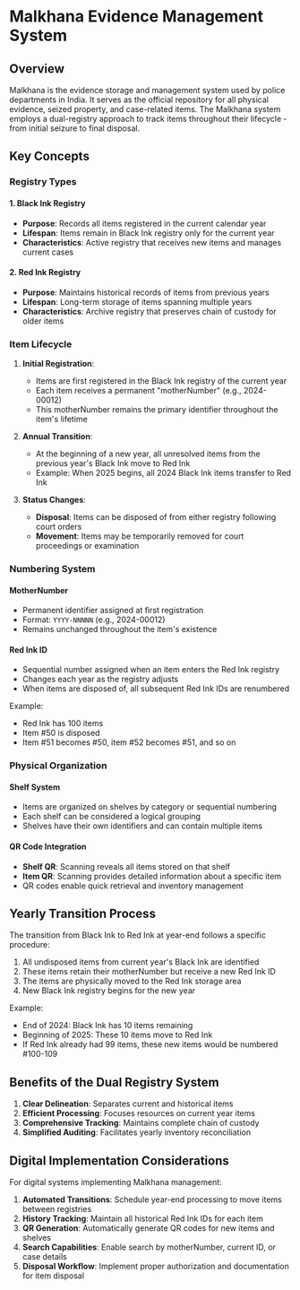 # Malkhana Evidence Management System

## Overview

Malkhana is the evidence storage and management system used by police departments in India. It serves as the official repository for all physical evidence, seized property, and case-related items. The Malkhana system employs a dual-registry approach to track items throughout their lifecycle - from initial seizure to final disposal.

## Key Concepts

### Registry Types

#### 1. Black Ink Registry

- **Purpose**: Records all items registered in the current calendar year
- **Lifespan**: Items remain in Black Ink registry only for the current year
- **Characteristics**: Active registry that receives new items and manages current cases

#### 2. Red Ink Registry

- **Purpose**: Maintains historical records of items from previous years
- **Lifespan**: Long-term storage of items spanning multiple years
- **Characteristics**: Archive registry that preserves chain of custody for older items

### Item Lifecycle

1. **Initial Registration**: 
   - Items are first registered in the Black Ink registry of the current year
   - Each item receives a permanent "motherNumber" (e.g., 2024-00012)
   - This motherNumber remains the primary identifier throughout the item's lifetime

2. **Annual Transition**:
   - At the beginning of a new year, all unresolved items from the previous year's Black Ink move to Red Ink
   - Example: When 2025 begins, all 2024 Black Ink items transfer to Red Ink

3. **Status Changes**:
   - **Disposal**: Items can be disposed of from either registry following court orders
   - **Movement**: Items may be temporarily removed for court proceedings or examination

### Numbering System

#### MotherNumber
- Permanent identifier assigned at first registration
- Format: `YYYY-NNNNN` (e.g., 2024-00012)
- Remains unchanged throughout the item's existence

#### Red Ink ID
- Sequential number assigned when an item enters the Red Ink registry
- Changes each year as the registry adjusts
- When items are disposed of, all subsequent Red Ink IDs are renumbered

Example:
- Red Ink has 100 items
- Item #50 is disposed
- Item #51 becomes #50, item #52 becomes #51, and so on

### Physical Organization

#### Shelf System
- Items are organized on shelves by category or sequential numbering
- Each shelf can be considered a logical grouping
- Shelves have their own identifiers and can contain multiple items

#### QR Code Integration
- **Shelf QR**: Scanning reveals all items stored on that shelf
- **Item QR**: Scanning provides detailed information about a specific item
- QR codes enable quick retrieval and inventory management

## Yearly Transition Process

The transition from Black Ink to Red Ink at year-end follows a specific procedure:

1. All undisposed items from current year's Black Ink are identified
2. These items retain their motherNumber but receive a new Red Ink ID
3. The items are physically moved to the Red Ink storage area
4. New Black Ink registry begins for the new year

Example:
- End of 2024: Black Ink has 10 items remaining
- Beginning of 2025: These 10 items move to Red Ink
- If Red Ink already had 99 items, these new items would be numbered #100-109

## Benefits of the Dual Registry System

1. **Clear Delineation**: Separates current and historical items
2. **Efficient Processing**: Focuses resources on current year items
3. **Comprehensive Tracking**: Maintains complete chain of custody
4. **Simplified Auditing**: Facilitates yearly inventory reconciliation

## Digital Implementation Considerations

For digital systems implementing Malkhana management:

1. **Automated Transitions**: Schedule year-end processing to move items between registries
2. **History Tracking**: Maintain all historical Red Ink IDs for each item
3. **QR Generation**: Automatically generate QR codes for new items and shelves
4. **Search Capabilities**: Enable search by motherNumber, current ID, or case details
5. **Disposal Workflow**: Implement proper authorization and documentation for item disposal